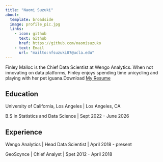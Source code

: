 ```yaml
---
title: "Naomi Suzuki"
about:
  template: broadside
  image: profile_pic.jpg
  links:
    - icon: github
      text: Github
      href: https://github.com/naomisuzuko
    - text: Email
      url: "mailto:nfsuzuki07@ucla.edu"
---
```


Finley Malloc is the Chief Data Scientist at Wengo Analytics. When not innovating on data platforms, Finley enjoys spending time unicycling and playing with her pet iguana.Download [My Resume](/NaomiSuzuki_Resume2025_copy.pdf)

## Education

University of California, Los Angeles | Los Angeles, CA

B.S in Statistics and Data Science | Sept 2022 - June 2026

## Experience

Wengo Analytics | Head Data Scientist | April 2018 - present

GeoScynce | Chief Analyst | Spet 2012 - April 2018